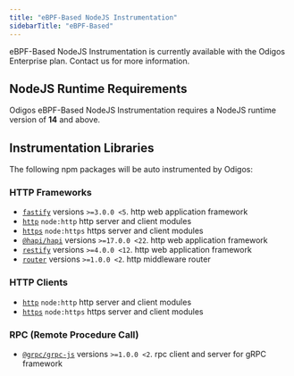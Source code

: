 ```yaml
---
title: "eBPF-Based NodeJS Instrumentation"
sidebarTitle: "eBPF-Based"
---
```


<Info> eBPF-Based NodeJS Instrumentation is currently available with the Odigos Enterprise plan. Contact us for more information.</Info>

## NodeJS Runtime Requirements

Odigos eBPF-Based NodeJS Instrumentation requires a NodeJS runtime version of **14** and above.

## Instrumentation Libraries

The following npm packages will be auto instrumented by Odigos:

### HTTP Frameworks

- [`fastify`](https://www.npmjs.com/package/fastify) versions `>=3.0.0 <5`. http web application framework
- [`http`](https://nodejs.org/api/http.html) `node:http` http server and client modules
- [`https`](https://nodejs.org/api/https.html) `node:https` https server and client modules
- [`@hapi/hapi`](https://www.npmjs.com/package/@hapi/hapi) versions `>=17.0.0 <22`. http web application framework
- [`restify`](https://www.npmjs.com/package/restify) versions `>=4.0.0 <12`. http web application framework
- [`router`](https://www.npmjs.com/package/router) versions `>=1.0.0 <2`. http middleware router

### HTTP Clients

- [`http`](https://nodejs.org/api/http.html) `node:http` http server and client modules
- [`https`](https://nodejs.org/api/https.html) `node:https` https server and client modules

### RPC (Remote Procedure Call)

- [`@grpc/grpc-js`](https://www.npmjs.com/package/@grpc/grpc-js) versions `>=1.0.0 <2`. rpc client and server for gRPC framework